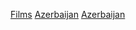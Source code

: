 {{Commonscat|Films of Azerbaijan}}

[[Category:亞塞拜然電影|Films]]
[[Category:欧洲各国电影作品|Azerbaijan]]
[[Category:亞洲各國電影作品|Azerbaijan]]